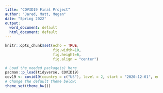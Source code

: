 ```yaml
---
title: "COVID19 Final Project"
author: "Jared, Matt, Megan"
date: "Spring 2022"
output:
  word_document: default
  html_document: default
---
```


```r
knitr::opts_chunk$set(echo = TRUE,
                      fig.width=10, 
                      fig.height=6, 
                      fig.align = "center")

# Load the needed package(s) here
pacman::p_load(tidyverse, COVID19)
cov19 <- covid19(country = c("US"), level = 2, start = "2020-12-01", end = "2021-6-01")
# Change the default theme below:
theme_set(theme_bw())

```